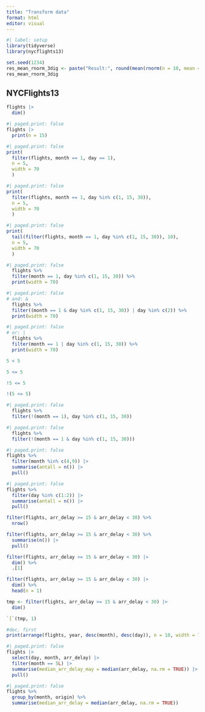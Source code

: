 ```yaml
---
title: "Transform data"
format: html
editor: visual
---
```


```r
#| label: setup
library(tidyverse)
library(nycflights13)
```


```r
set.seed(1234)
res_mean_rnorm_3dig <- paste("Result:", round(mean(rnorm(n = 10, mean = 0, sd = 1)), digits = 3), sep = "")
res_mean_rnorm_3dig
```

## NYCFlights13

```r
flights |> 
  dim()
```

```r
#| paged.print: false
flights |> 
  print(n = 15)
```

```r
#| paged.print: false
print(
  filter(flights, month == 1, day == 1),
  n = 5, 
  width = 70
  )
```

```r
#| paged.print: false
print(
  filter(flights, month == 1, day %in% c(1, 15, 30)),
  n = 5,
  width = 70
  )
```

```r
#| paged.print: false
print(
  tail(filter(flights, month == 1, day %in% c(1, 15, 30)), 10),
  n = 5,
  width = 70
  )
```


```r
#| paged.print: false
  flights %>% 
  filter(month == 1, day %in% c(1, 15, 30)) %>% 
  print(width = 70)
```

```r
#| paged.print: false
# and: &
  flights %>% 
  filter((month == 1 & day %in% c(1, 15, 30)) | day %in% c(2)) %>% 
  print(width = 70)
```

```r
#| paged.print: false
# or: |
  flights %>% 
  filter(month == 1 | day %in% c(1, 15, 30)) %>% 
  print(width = 70)
```

```r
5 < 5
```

```r
5 <= 5
```

```r
!5 <= 5
```

```r
!(5 <= 5)
```

```r
#| paged.print: false
  flights %>% 
  filter(!(month == 1), day %in% c(1, 15, 30))
```

```r
#| paged.print: false
  flights %>% 
  filter(!(month == 1 & day %in% c(1, 15, 30)))
```

```r
#| paged.print: false
flights %>% 
  filter(month %in% c(4,9)) |> 
  summarise(antall = n()) |> 
  pull()
```

```r
#| paged.print: false
flights %>% 
  filter(day %in% c(1:2)) |> 
  summarise(antall = n()) |> 
  pull()
```


```r
filter(flights, arr_delay >= 15 & arr_delay < 30) %>%
  nrow()
```

```r
filter(flights, arr_delay >= 15 & arr_delay < 30) %>%
  summarise(n()) |> 
  pull()
```

```r
filter(flights, arr_delay >= 15 & arr_delay < 30) |> 
  dim() %>%
  .[1]
```

```r
filter(flights, arr_delay >= 15 & arr_delay < 30) |> 
  dim() %>%
  head(n = 1)
```

```r
tmp <- filter(flights, arr_delay >= 15 & arr_delay < 30) |> 
  dim()

`[`(tmp, 1)
```

```r
#dec. first
print(arrange(flights, year, desc(month), desc(day)), n = 10, width = 70)
```

```r
#| paged.print: false
flights |> 
  select(day, month, arr_delay) |> 
  filter(month == 5L) |> 
  summarise(median_arr_delay_may = median(arr_delay, na.rm = TRUE)) |> 
  pull()
```

```r
#| paged.print: false
flights %>%
  group_by(month, origin) %>%
  summarise(median_arr_delay = median(arr_delay, na.rm = TRUE))
```

